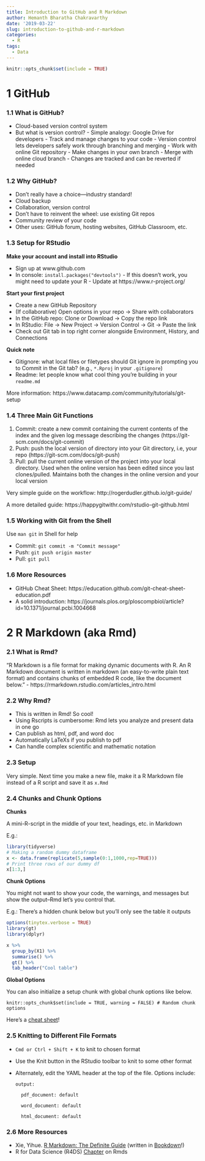 ```yaml
---
title: Introduction to GitHub and R Markdown
author: Hemanth Bharatha Chakravarthy
date: '2019-03-22'
slug: introduction-to-github-and-r-markdown
categories:
  - R
tags:
  - Data
---
```


```r
knitr::opts_chunk$set(include = TRUE)
```

# 1 GitHub

### 1.1 What is GitHub?

- Cloud-based version control system
- But what is version control? 
      - Simple analogy: Google Drive for developers
      - Track and manage changes to your code
      - Version control lets developers safely work through branching and merging
      - Work with online Git repository
      - Make changes in your own branch
      - Merge with online cloud branch
      - Changes are tracked and can be reverted if needed

### 1.2 Why GitHub?

- Don't really have a choice---industry standard!
- Cloud backup
- Collaboration, version control
- Don't have to reinvent the wheel: use existing Git repos
- Community review of your code
- Other uses: GitHub forum, hosting websites, GitHub Classroom, etc.

### 1.3 Setup for RStudio

**Make your account and install into RStudio**

- Sign up at www.github.com 
- In console: `install.packages("devtools")`
      - If this doesn't work, you might need to update your R
      - Update at https://www.r-project.org/
      
**Start your first project**

- Create a new GitHub Repository 
- (If collaborative) Open options in your repo -> Share with collaborators
- In the GitHub repo: Clone or Download -> Copy the repo link
- In RStudio: File -> New Project -> Version Control -> Git -> Paste the link
- Check out Git tab in top right corner alongside Environment, History, and Connections

**Quick note**

- Gitignore: what local files or filetypes should Git ignore in prompting you to Commit in the Git tab? (e.g., `*.Rproj` in your `.gitignore`)
- Readme: let people know what cool thing you're building in your `readme.md`

More information: https://www.datacamp.com/community/tutorials/git-setup

### 1.4 Three Main Git Functions

1. Commit: create a new commit containing the current contents of the index and the given log message describing the changes (https://git-scm.com/docs/git-commit)
2. Push: push the local version of directory into your Git directory, i.e, your repo (https://git-scm.com/docs/git-push)
3. Pull: pull the current online version of the project into your local directory. Used when the online version has been edited since you last clones/pulled. Maintains both the changes in the online version and your local version

Very simple guide on the workflow: http://rogerdudler.github.io/git-guide/

A more detailed guide: https://happygitwithr.com/rstudio-git-github.html

### 1.5 Working with Git from the Shell

Use `man git` in Shell for help

- Commit: `git commit -m "Commit message"`
- Push: `git push origin master`
- Pull: `git pull`

### 1.6 More Resources

- GitHub Cheat Sheet: https://education.github.com/git-cheat-sheet-education.pdf
- A solid introduction: https://journals.plos.org/ploscompbiol/article?id=10.1371/journal.pcbi.1004668

# 2 R Markdown (aka Rmd)

### 2.1 What is Rmd?

"R Markdown is a file format for making dynamic documents with R. An R Markdown document is written in markdown (an easy-to-write plain text format) and contains chunks of embedded R code, like the document below." - https://rmarkdown.rstudio.com/articles_intro.html

### 2.2 Why Rmd?

- This is written in Rmd! So cool!
- Using Rscripts is cumbersome: Rmd lets you analyze and present data in one go
- Can publish as html, pdf, and word doc
- Automatically LaTeXs if you publish to pdf
- Can handle complex scientific and mathematic notation

### 2.3 Setup

Very simple. Next time you make a new file, make it a R Markdown file instead of a R script and save it as `x.Rmd`

### 2.4 Chunks and Chunk Options

**Chunks**

A mini-R-script in the middle of your text, headings, etc. in Markdown

E.g.:

```r
library(tidyverse)
# Making a random dummy dataframe
x <- data.frame(replicate(5,sample(0:1,1000,rep=TRUE)))
# Print three rows of our dummy df
x[1:3,]
```

**Chunk Options**

You might not want to show your code, the warnings, and messages but show the output--Rmd let's you control that.

E.g.: There's a hidden chunk below but you'll only see the table it outputs

```r
options(tinytex.verbose = TRUE)
library(gt)
library(dplyr)

x %>% 
  group_by(X1) %>% 
  summarise() %>% 
  gt() %>% 
  tab_header("Cool table")
```


**Global Options**

You can also initialize a setup chunk with global chunk options like below.

`knitr::opts_chunk$set(include = TRUE, warning = FALSE) # Random chunk options`

Here's a [cheat sheet](https://www.rstudio.com/wp-content/uploads/2015/02/rmarkdown-cheatsheet.pdf)!

### 2.5 Knitting to Different File Formats

- `Cmd or Ctrl + Shift + K` to knit to chosen format
- Use the Knit button in the RStudio toolbar to knit to some other format
- Alternately, edit the YAML header at the top of the file. Options include:

    `output:`

        pdf_document: default
  
        word_document: default
  
        html_document: default

### 2.6 More Resources

- Xie, Yihue. [R Markdown: The Definite Guide](https://bookdown.org/yihui/rmarkdown/yihui-xie.html) (written in [Bookdown](https://bookdown.org/yihui/bookdown/)!)
- R for Data Science (R4DS) [Chapter](https://r4ds.had.co.nz/r-markdown.html) on Rmds

